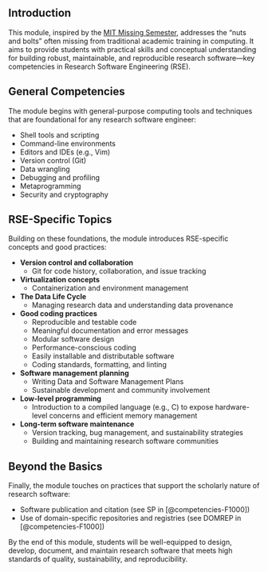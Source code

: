 ## Introduction

This module, inspired by the [MIT Missing Semester](https://missing.csail.mit.edu/), addresses the "nuts and bolts" often missing from traditional academic training in computing. It aims to provide students with practical skills and conceptual understanding for building robust, maintainable, and reproducible research software—key competencies in Research Software Engineering (RSE).

## General Competencies

The module begins with general-purpose computing tools and techniques that are foundational for any research software engineer:

- Shell tools and scripting
- Command-line environments
- Editors and IDEs (e.g., Vim)
- Version control (Git)
- Data wrangling
- Debugging and profiling
- Metaprogramming
- Security and cryptography

## RSE-Specific Topics

Building on these foundations, the module introduces RSE-specific concepts and good practices:

- **Version control and collaboration**
    - Git for code history, collaboration, and issue tracking
- **Virtualization concepts**
    - Containerization and environment management
- **The Data Life Cycle**
    - Managing research data and understanding data provenance
- **Good coding practices**
    - Reproducible and testable code
    - Meaningful documentation and error messages
    - Modular software design
    - Performance-conscious coding
    - Easily installable and distributable software
    - Coding standards, formatting, and linting

- **Software management planning**
    - Writing Data and Software Management Plans
    - Sustainable development and community involvement

- **Low-level programming**
    - Introduction to a compiled language (e.g., C) to expose hardware-level concerns and efficient memory management

- **Long-term software maintenance**
    - Version tracking, bug management, and sustainability strategies
    - Building and maintaining research software communities

## Beyond the Basics

Finally, the module touches on practices that support the scholarly nature of research software:

- Software publication and citation (see SP in [@competencies-F1000])
- Use of domain-specific repositories and registries (see DOMREP in [@competencies-F1000])

By the end of this module, students will be well-equipped to design, develop, document, and maintain research software that meets high standards of quality, sustainability, and reproducibility.